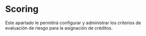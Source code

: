 # Scoring
Este apartado le permitirá configurar y administrar los criterios de evaluación de riesgo para la asignación de créditos.
